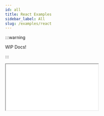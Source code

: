 ```yaml
---
id: all
title: React Examples
sidebar_label: All
slug: /examples/react
---
```


:::warning

WIP Docs!

:::

  <iframe
    src={`https://codesandbox.io/embed/${uri}?fontsize=14&hidenavigation=0&theme=dark&view=preview`}
    title={'Code Sandbox'}
    style={{
      width: '100%',
      height: height || 500,
      borderWidth: 2,
      borderRadius: 4,
      borderColor: '#6c69a0',
      overflow: 'hidden',
    }}
    allow={
      'geolocation; microphone; camera; midi; vr; accelerometer; gyroscope; payment; ambient-light-sensor; encrypted-media; usb'
    }
    sandbox={
      'allow-modals allow-forms allow-popups allow-scripts allow-same-origin'
    }
  />
);

## 😎 First State

<CodeSandBoxEmbed uri={'agilets-first-state-f12cz'} />

## 👨‍👩‍👦‍ First Collection

<CodeSandBoxEmbed uri={'agilets-first-collection-uyi9g'} />

## ⚙️‍ First Computed

<CodeSandBoxEmbed uri={'agilets-first-computed-kisgr'} />

## 📝 Multieditor

<CodeSandBoxEmbed uri={'multieditor-yxt4x'} height={800} />

## 👴 First State [Class Component]

<CodeSandBoxEmbed uri={'agilets-first-state-with-hoc-1qdew'} />

## ✔️ Simple Todo List

<CodeSandBoxEmbed uri={'agilets-simple-todo-list-glmc4'} />
